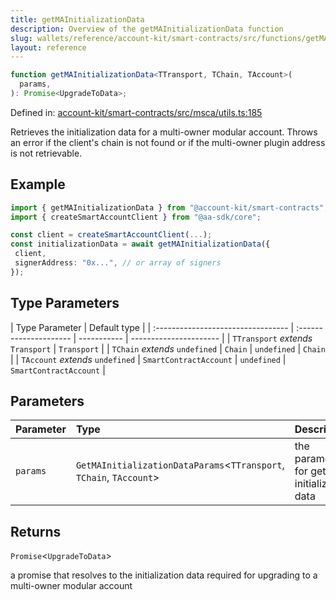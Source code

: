 ```yaml
---
title: getMAInitializationData
description: Overview of the getMAInitializationData function
slug: wallets/reference/account-kit/smart-contracts/src/functions/getMAInitializationData
layout: reference
---
```


```ts
function getMAInitializationData<TTransport, TChain, TAccount>(
  params,
): Promise<UpgradeToData>;
```

Defined in: [account-kit/smart-contracts/src/msca/utils.ts:185](https://github.com/alchemyplatform/aa-sdk/blob/923a52171f7246172caf350853843e6680197da9/account-kit/smart-contracts/src/msca/utils.ts#L185)

Retrieves the initialization data for a multi-owner modular account. Throws an error if the client's chain is not found or if the multi-owner plugin address is not retrievable.

## Example

```ts
import { getMAInitializationData } from "@account-kit/smart-contracts";
import { createSmartAccountClient } from "@aa-sdk/core";

const client = createSmartAccountClient(...);
const initializationData = await getMAInitializationData({
 client,
 signerAddress: "0x...", // or array of signers
});
```

## Type Parameters

| Type Parameter                     | Default type           |
| :--------------------------------- | :--------------------- | ----------- | ---------------------- |
| `TTransport` _extends_ `Transport` | `Transport`            |
| `TChain` _extends_ `undefined`     | `Chain`                | `undefined` | `Chain`                |
| `TAccount` _extends_ `undefined`   | `SmartContractAccount` | `undefined` | `SmartContractAccount` |

## Parameters

| Parameter | Type                                                                 | Description                                    |
| :-------- | :------------------------------------------------------------------- | :--------------------------------------------- |
| `params`  | `GetMAInitializationDataParams`\<`TTransport`, `TChain`, `TAccount`> | the parameters for getting initialization data |

## Returns

`Promise`\<`UpgradeToData`>

a promise that resolves to the initialization data required for upgrading to a multi-owner modular account
